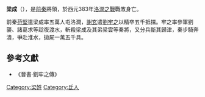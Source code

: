 {{Otheruses|梁成|other=同名或類似名的其它條目描述}}
'''梁成'''（{{bd|？||383年|catIdx=}}），是[[前秦|前秦]]將領，於西元383年[[洛澗之戰|洛澗之戰]]戰敗身亡。

前秦[[苻堅|苻堅]]遣梁成率五萬人屯洛澗，[[謝玄|謝玄]]遣[[劉牢之|劉牢之]]以精卒五千抵擋。牢之率參軍劉襲、諸葛求等趁夜渡水，斬殺梁成及其弟梁雲等秦將，又分兵斷其歸津，秦步騎奔潰，爭赴淮水，拋屍一萬五千具。

== 參考文獻 ==
* 《晉書·劉牢之傳》

{{南北朝人物小作品}}
[[Category:梁姓|Category:梁姓]]
[[Category:氐人|Category:氐人]]